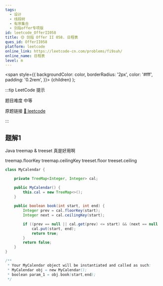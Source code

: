 ```yaml
---
tags:
  - 设计
  - 线段树
  - 有序集合
  - 剑指offer专项版
id: leetcode_OfferII058
title: 🟡 剑指 Offer II 058. 日程表
ques_id: OfferII058
platform: leetcode
online_link: https://leetcode-cn.com/problems/fi9suh/
online_name: 日程表
level: m
---
```


  <span
    style={{
      backgroundColor: color,
      borderRadius: '2px',
      color: '#fff',
      padding: '0.2rem',
    }}>
    {children}
  </span>
);

:::tip LeetCode 提示

题目难度 <Highlight color="#ffc01e">中等</Highlight>

原题链接 [🔗 leetcode](https://leetcode-cn.com/problems/fi9suh/)

:::

## 题解1

Java treemap & treeset 真是好用啊

treemap.floorKey treemap.ceilingKey
treeset.floor treeset.ceiling

```java
class MyCalendar {

    private TreeMap<Integer, Integer> cal;

    public MyCalendar() {
        this.cal = new TreeMap<>();
    }
    
    public boolean book(int start, int end) {
        Integer prev = cal.floorKey(start);
        Integer next = cal.ceilingKey(start);

        if ((prev == null || cal.get(prev) <= start) && (next == null || next >= end)) {
            cal.put(start, end);
            return true;
        }
        return false;
    }
}

/**
 * Your MyCalendar object will be instantiated and called as such:
 * MyCalendar obj = new MyCalendar();
 * boolean param_1 = obj.book(start,end);
 */
```
